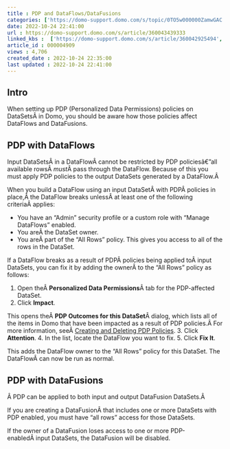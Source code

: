 ```yaml
---
title : PDP and DataFlows/DataFusions
categories: ['https://domo-support.domo.com/s/topic/0TO5w000000ZamwGAC']
date: 2022-10-24 22:41:00
url : https://domo-support.domo.com/s/article/360043439333
linked_kbs :  ['https://domo-support.domo.com/s/article/360042925494', 'https://domo-support.domo.com/s/article/360043439333', 'https://domo-support.domo.com/s/knowledge-base', 'https://domo-support.domo.com/s/article/360043429953', 'https://domo-support.domo.com/s/article/360042934614', 'https://domo-support.domo.com/s/article/360043429933', 'https://domo-support.domo.com/s/article/360043429693', 'https://domo-support.domo.com/s/topic/0TO5w000000ZamwGAC', 'https://domo-support.domo.com/s/article/360043429913']
article_id : 000004909
views : 4,706
created_date : 2022-10-24 22:35:00
last updated : 2022-10-24 22:41:00
---
```




Intro
-----


When setting up PDP (Personalized Data Permissions) policies on DataSetsÂ in Domo, you should be aware how those policies affect DataFlows and DataFusions.


PDP with DataFlows
------------------


Input DataSetsÂ in a DataFlowÂ cannot be restricted by PDP policiesâ€”all available rowsÂ *must*Â pass through the DataFlow. Because of this you must apply PDP policies to the output DataSets generated by a DataFlow.Â 


When you build a DataFlow using an input DataSetÂ with PDPÂ policies in place,Â the DataFlow breaks unlessÂ at least one of the following criteriaÂ applies:



* You have an "Admin" security profile or a custom role with "Manage DataFlows" enabled.
* You areÂ the DataSet owner.
* You areÂ part of the "All Rows" policy. This gives you access to all of the rows in the DataSet.


If a DataFlow breaks as a result of PDPÂ policies being applied toÂ input DataSets, you can fix it by adding the ownerÂ to the "All Rows" policy as follows:


1. Open theÂ **Personalized Data Permissions**Â tab for the PDP-affected DataSet.
2. Click **Impact**.  
  
This opens theÂ **PDP Outcomes for this DataSet**Â dialog, which lists all of the items in Domo that have been impacted as a result of PDP policies.Â For more information, seeÂ [Creating and Deleting PDP Policies](..\creating_and_deleting_pdp_policies\index.html "Creating and Deleting PDP Policies").
3. Click **Attention**.
4. In the list, locate the DataFlow you want to fix.
5. Click **Fix It**.


This adds the DataFlow owner to the "All Rows" policy for this DataSet. The DataFlowÂ can now be run as normal.


PDP with DataFusions
--------------------


Â PDP can be applied to both input and output DataFusion DataSets.Â 


If you are creating a DataFusionÂ that includes one or more DataSets with PDP enabled, you must have "all rows" access for those DataSets.


If the owner of a DataFusion loses access to one or more PDP-enabledÂ input DataSets, the DataFusion will be disabled.